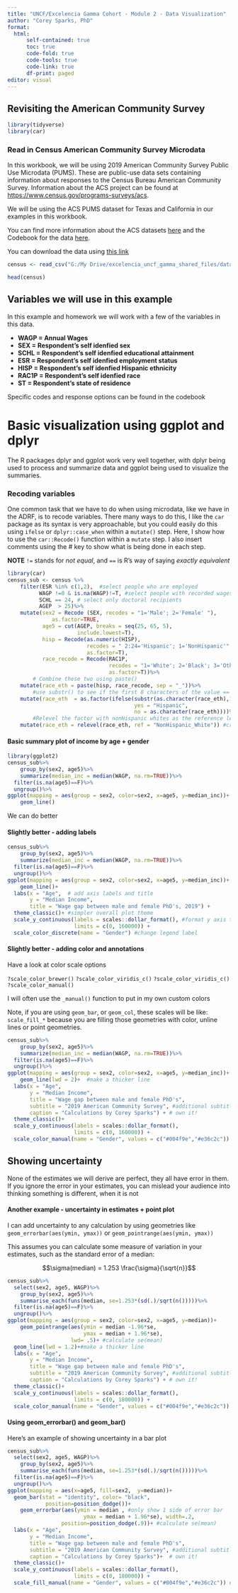 ```yaml
---
title: "UNCF/Excelencia Gamma Cohort - Module 2 - Data Visualization"
author: "Corey Sparks, PhD"
format:
  html:
      self-contained: true
      toc: true
      code-fold: true
      code-tools: true
      code-link: true
      df-print: paged
editor: visual
---
```



## Revisiting the American Community Survey

```r
library(tidyverse)
library(car)

```

### Read in Census American Community Survey Microdata

In this workbook, we will be using 2019 American Community Survey Public Use Microdata (PUMS). 
These are public-use data sets containing information about responses to the Census Bureau American Community Survey. Information about the ACS project can be found at [https://www.census.gov/programs-surveys/acs](https://www.census.gov/programs-surveys/acs). 

We will be using the ACS PUMS dataset for Texas and California in our examples in this workbook.

You can find more information about the ACS datasets [here](https://www.census.gov/programs-surveys/acs/microdata/access.2019.html) and the Codebook for the data [here](https://raw.githubusercontent.com/coreysparks/data/master/pums_vars.csv).

You can download the data using [this link](https://drive.google.com/file/d/14A-HNcjzfm60TxJ8PGIFYPWGF-ZVQ-P2/view?usp=sharing)

```r
census <- read_csv("G:/My Drive/excelencia_uncf_gamma_shared_files/data/pums_tx_ca_2019.csv")

```

```r
head(census)
```

## Variables we will use in this example
In this example and homework we will work with a few of the variables in this data. 

- **WAGP = Annual Wages**
- **SEX = Respondent's self idenfied sex**
- **SCHL = Respondent's self idenfied educational attainment**
- **ESR = Respondent's self idenfied employment status**
- **HISP = Respondent's self idenfied Hispanic ethnicity**
- **RAC1P = Respondent's self idenfied race**
- **ST = Respondent's state of residence**

Specific codes and response options can be found in the codebook

# Basic visualization using ggplot and dplyr

The R packages dplyr and ggplot work very well together, with dplyr being used to process and summarize data and ggplot being used to visualize the summaries.

### Recoding variables
One common task that we have to do when using microdata, like we have in the ADRF, is to recode variables. There many ways to do this, I like the `car` package as its syntax is very approachable, but you could easily do this using `ifelse` or `dplyr::case_when` within a `mutate()` step. Here, I show how to use the `car::Recode()` function within a `mutate` step. I also insert comments using the # key to show what is being done in each step.

**NOTE** `!=` stands for *not equal*, and `==` is R's way of saying *exactly equivalent*

```r
library(car)
census_sub <- census %>%
    filter(ESR %in% c(1,2),  #select people who are employed
          WAGP !=0 & is.na(WAGP)!=T, #select people with recorded wages
          SCHL == 24, # select only doctoral recipients
          AGEP  > 25)%>% 
    mutate(sex2 = Recode (SEX, recodes = "1='Male'; 2='Female' "), 
              as.factor=TRUE, 
           age5 = cut(AGEP, breaks = seq(25, 65, 5), 
                      include.lowest=T), 
           hisp = Recode(as.numeric(HISP),
                         recodes = " 2:24='Hispanic'; 1='NonHispanic'",
                         as.factor=T), 
           race_recode = Recode(RAC1P,
                                recodes = "1='White'; 2='Black'; 3='Other'; 4:6='Asian'; 7:9='Other'",
                                as.factor=T))%>%
        # Combine these two using paste()
    mutate(race_eth = paste(hisp, race_recode, sep = "_"))%>%
        #use substr() to see if the first 8 characters of the value == Hispanic
    mutate(race_eth  = as.factor(ifelse(substr(as.character(race_eth),1,8) == "Hispanic",
                                        yes = "Hispanic",
                                        no = as.character(race_eth))))%>%
        #Relevel the factor with nonHispanic whites as the reference level
    mutate(race_eth = relevel(race_eth, ref = "NonHispanic_White")) #create new sex variable with labels instead of numbers


```
#### Basic summary plot of income by age + gender

```r
library(ggplot2)
census_sub%>%
    group_by(sex2, age5)%>%
    summarize(median_inc = median(WAGP, na.rm=TRUE))%>%
  filter(is.na(age5)==F)%>%
  ungroup()%>%
ggplot(mapping = aes(group = sex2, color=sex2, x=age5, y=median_inc))+
    geom_line()
```
We can do better


#### Slightly better - adding labels

```r
census_sub%>%
    group_by(sex2, age5)%>%
    summarize(median_inc = median(WAGP, na.rm=TRUE))%>%
  filter(is.na(age5)==F)%>%
  ungroup()%>%
ggplot(mapping = aes(group = sex2, color=sex2, x=age5, y=median_inc))+
    geom_line()+ 
  labs(x = "Age",  # add axis labels and title
       y = "Median Income",
       title = "Wage gap between male and female PhD's, 2019") + 
  theme_classic()+ #simpler overall plot theme
  scale_y_continuous(labels = scales::dollar_format(), #format y axis to dollars
                     limits = c(0, 160000)) + 
  scale_color_discrete(name = "Gender") #change legend label
```

#### Slightly better - adding color and annotations

Have a look at color scale options 

`?scale_color_brewer() `
`?scale_color_viridis_c()`
`?scale_color_viridis_c()`
`?scale_color_manual()`

I will often use the `_manual()` function to put in my own custom colors

Note, if you are using `geom_bar`, or `geom_col`, these scales will be like:
`scale_fill_*` because you are filling those geometries with color, unline lines or point geometries. 
 
```r
census_sub%>%
    group_by(sex2, age5)%>%
    summarize(median_inc = median(WAGP, na.rm=TRUE))%>%
  filter(is.na(age5)==F)%>%
  ungroup()%>%
ggplot(mapping = aes(group = sex2, color=sex2, x=age5, y=median_inc))+
    geom_line(lwd = 2)+  #make a thicker line
  labs(x = "Age",
       y = "Median Income",
       title = "Wage gap between male and female PhD's", 
       subtitle = "2019 American Community Survey", #additional subtitle
       caption = "Calculations by Corey Sparks") + # own it!
  theme_classic()+
  scale_y_continuous(labels = scales::dollar_format(),
                     limits = c(0, 160000)) + 
  scale_color_manual(name = "Gender", values = c("#004f9e","#e36c2c")) #change legend label and add custom colors

```

## Showing uncertainty
None of the estimates we will derive are perfect, they all have error in them. If you ignore the error in your estimates, you can mislead your audience into thinking something is different, when it is not

#### Another example - uncertainty in estimates + point plot
I can add uncertainty to any calculation by using geometries like
`geom_errorbar(aes(ymin, ymax))`  or `geom_pointrange(aes(ymin, ymax))` 

This assumes you can calculate some measure of variation in your estimates, such as the standard error of a median:

$$\sigma(median) = 1.253 \frac{\sigma}{\sqrt{n}}$$

```r

census_sub%>%
  select(sex2, age5, WAGP)%>%
    group_by(sex2, age5)%>%
    summarise_each(funs(median, se=1.253*(sd(.)/sqrt(n()))))%>%
  filter(is.na(age5)==F)%>%
  ungroup()%>%
ggplot(mapping = aes(group = sex2, color=sex2, x=age5, y=median))+
    geom_pointrange(aes(ymin = median -1.96*se,
                        ymax = median + 1.96*se),
                    lwd= .5)+ #calculate se(mean)
  geom_line(lwd = 1.2)+#make a thicker line
  labs(x = "Age",
       y = "Median Income",
       title = "Wage gap between male and female PhD's", 
       subtitle = "2019 American Community Survey", #additional subtitle
       caption = "Calculations by Corey Sparks") + # own it!
  theme_classic()+
  scale_y_continuous(labels = scales::dollar_format(),
                     limits = c(0, 180000)) + 
  scale_color_manual(name = "Gender", values = c("#004f9e","#e36c2c")) #change legend label and add custom colors


```

#### Using geom_errorbar() and geom_bar()
Here's an example of showing uncertainty in a bar plot

```r
census_sub%>%
  select(sex2, age5, WAGP)%>%
    group_by(sex2, age5)%>%
    summarise_each(funs(median, se=1.253*(sd(.)/sqrt(n()))))%>%
  filter(is.na(age5)==F)%>%
  ungroup()%>%
ggplot(mapping = aes(x=age5, fill=sex2,  y=median))+
  geom_bar(stat = "identity", color= "black",
            position=position_dodge())+
    geom_errorbar(aes(ymin = median , #only show 1 side of error bar
                        ymax = median + 1.96*se), width=.2,
                 position=position_dodge(.9))+ #calculate se(mean)
  labs(x = "Age",
       y = "Median Income",
       title = "Wage gap between male and female PhD's", 
       subtitle = "2019 American Community Survey", #additional subtitle
       caption = "Calculations by Corey Sparks")+  # own it!
  theme_classic()+
  scale_y_continuous(labels = scales::dollar_format(),
                     limits = c(0, 180000)) + 
  scale_fill_manual(name = "Gender", values = c("#004f9e","#e36c2c")) #change legend label and add custom colors
```

